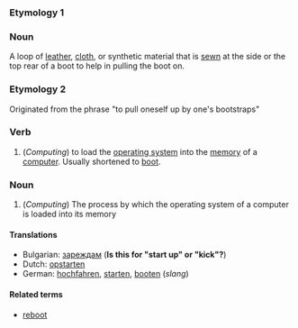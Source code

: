 ===Etymology 1===
===Noun===
A loop of [[leather]], [[cloth]], or synthetic material that is [[sewn]] at the side or the top rear of a boot to help in pulling the boot on. 

===Etymology 2===
Originated from the phrase "to pull oneself up by one's bootstraps"
===Verb===
# (''Computing'') to load the [[operating system]] into the [[memory]] of a [[computer]]. Usually shortened to [[boot]].
===Noun===
# (''Computing'') The process by which the operating system of a computer is loaded into its memory

==== Translations ====
*Bulgarian: [[зареждам]] ('''Is this for "start up" or "kick"?''')
*Dutch: [[opstarten]]
*German: [[hochfahren]], [[starten]], [[booten]] (''slang'')

====Related terms====
*[[reboot]]